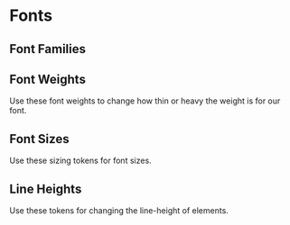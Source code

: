 
<Meta title="Design Tokens/Fonts" />

# Fonts

## Font Families

<DesignTokenDocBlock categoryName="Font Families" />

## Font Weights

Use these font weights to change how thin or heavy the weight is for our font.

<DesignTokenDocBlock categoryName="Font Weights" />

## Font Sizes

Use these sizing tokens for font sizes.

<DesignTokenDocBlock categoryName="Font Sizes" />

## Line Heights

Use these tokens for changing the line-height of elements.

<DesignTokenDocBlock categoryName="Line Heights" />

